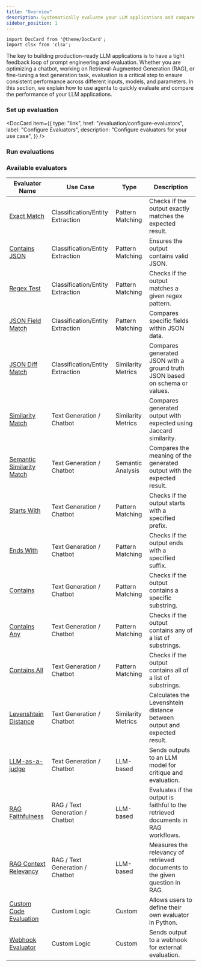 ```yaml
---
title: "Overview"
description: Systematically evaluate your LLM applications and compare their performance.
sidebar_position: 1
---
```


```mdx-code-block
import DocCard from '@theme/DocCard';
import clsx from 'clsx';

```

The key to building production-ready LLM applications is to have a tight feedback loop of prompt engineering and evaluation. Whether you are optimizing a chatbot, working on Retrieval-Augmented Generation (RAG), or fine-tuning a text generation task, evaluation is a critical step to ensure consistent performance across different inputs, models, and parameters. In this section, we explain how to use agenta to quickly evaluate and compare the performance of your LLM applications.

### Set up evaluation

<section className='row'>
<article key='1' className="col col--6 margin-bottom--lg">

  <DocCard
    item={{
      type: "link",
      href: "/evaluation/configure-evaluators",
      label: "Configure Evaluators",
      description: "Configure evaluators for your use case",
    }}
  />
  </article>

  <article key='2' className="col col--6 margin-bottom--lg">
  <DocCard
    item={{
      type: "link",
      href: "/evaluation/create-test-sets",
      label: "Create Test Sets",
      description: "Create Test Sets",
    }}
  />
  </article>
  </section>

### Run evaluations

  <section className='row'>

<article key="1" className="col col--6 margin-bottom--lg">
  <DocCard
    item={{
      type: "link",
      href: "/evaluation/no-code-evaluation",
      label: "Run Evaluations from the web UI",
      description: "Learn about the evaluation process in Agenta",
    }}
  />
</article>

  <article key='2' className="col col--6 margin-bottom--lg">
  <DocCard
    item={{
      type: "link",
      href: "/evaluation/sdk-evaluation",
      label: "Run Evaluations with the SDK",
      description: "Learn about the evaluation process in Agenta",
    }}
    />
  </article>
  </section>

### Available evaluators

| **Evaluator Name**                                                                                | **Use Case**                     | **Type**           | **Description**                                                                  |
| ------------------------------------------------------------------------------------------------- | -------------------------------- | ------------------ | -------------------------------------------------------------------------------- |
| [Exact Match](/evaluation/evaluators/classification-entiry-extraction#exact-match)                | Classification/Entity Extraction | Pattern Matching   | Checks if the output exactly matches the expected result.                        |
| [Contains JSON](/evaluation/evaluators/classification-entiry-extraction#contains-json)            | Classification/Entity Extraction | Pattern Matching   | Ensures the output contains valid JSON.                                          |
| [Regex Test](/evaluation/evaluators/pattern-matching#regular-expression)                          | Classification/Entity Extraction | Pattern Matching   | Checks if the output matches a given regex pattern.                              |
| [JSON Field Match](/evaluation/evaluators/classification-entiry-extraction#json-field-match)      | Classification/Entity Extraction | Pattern Matching   | Compares specific fields within JSON data.                                       |
| [JSON Diff Match](/evaluation/evaluators/classification-entiry-extraction#json-diff-match)        | Classification/Entity Extraction | Similarity Metrics | Compares generated JSON with a ground truth JSON based on schema or values.      |
| [Similarity Match](/evaluation/evaluators/semantic-similarity#similarity-match)                   | Text Generation / Chatbot        | Similarity Metrics | Compares generated output with expected using Jaccard similarity.                |
| [Semantic Similarity Match](/evaluation/evaluators/semantic-similarity#semantic-similarity-match) | Text Generation / Chatbot        | Semantic Analysis  | Compares the meaning of the generated output with the expected result.           |
| [Starts With](/evaluation/evaluators/pattern-matching#starts-with)                                | Text Generation / Chatbot        | Pattern Matching   | Checks if the output starts with a specified prefix.                             |
| [Ends With](/evaluation/evaluators/pattern-matching#ends-with)                                    | Text Generation / Chatbot        | Pattern Matching   | Checks if the output ends with a specified suffix.                               |
| [Contains](/evaluation/evaluators/pattern-matching#contains)                                      | Text Generation / Chatbot        | Pattern Matching   | Checks if the output contains a specific substring.                              |
| [Contains Any](/evaluation/evaluators/pattern-matching#contains-any)                              | Text Generation / Chatbot        | Pattern Matching   | Checks if the output contains any of a list of substrings.                       |
| [Contains All](/evaluation/evaluators/pattern-matching#contains-all)                              | Text Generation / Chatbot        | Pattern Matching   | Checks if the output contains all of a list of substrings.                       |
| [Levenshtein Distance](/evaluation/evaluators/semantic-similarity#levenshtein-distance)           | Text Generation / Chatbot        | Similarity Metrics | Calculates the Levenshtein distance between output and expected result.          |
| [LLM-as-a-judge](/evaluation/evaluators/llm-as-a-judge)                                           | Text Generation / Chatbot        | LLM-based          | Sends outputs to an LLM model for critique and evaluation.                       |
| [RAG Faithfulness](/evaluation/evaluators/rag-evaluators)                                         | RAG / Text Generation / Chatbot  | LLM-based          | Evaluates if the output is faithful to the retrieved documents in RAG workflows. |
| [RAG Context Relevancy](/evaluation/evaluators/rag-evaluators)                                    | RAG / Text Generation / Chatbot  | LLM-based          | Measures the relevancy of retrieved documents to the given question in RAG.      |
| [Custom Code Evaluation](/evaluation/evaluators/custom-evaluator)                                 | Custom Logic                     | Custom             | Allows users to define their own evaluator in Python.                            |
| [Webhook Evaluator](/evaluation/evaluators/webhook-evaluator)                                     | Custom Logic                     | Custom             | Sends output to a webhook for external evaluation.                               |
